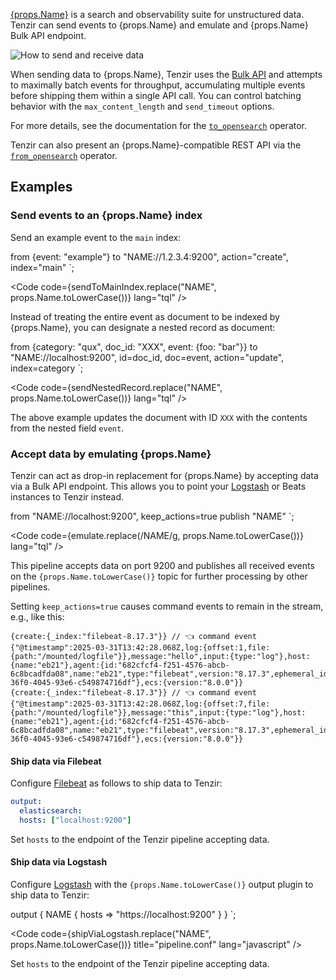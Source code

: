 
<a href={props.url}>{props.Name}</a> is a search and observability suite for
unstructured data. Tenzir can send events to {props.Name} and emulate and
{props.Name} Bulk API endpoint.

<Image src={props.image} alt="How to send and receive data"/>

When sending data to {props.Name}, Tenzir uses the <a
  href={props.bulkApiUrl}>Bulk API</a> and attempts to maximally batch events
for throughput, accumulating multiple events before shipping them within a
single API call. You can control batching behavior with the `max_content_length`
and `send_timeout` options.

For more details, see the documentation for the
[`to_opensearch`](../../tql2/operators/to_opensearch.md) operator.

Tenzir can also present an {props.Name}-compatible REST API via the
[`from_opensearch`](../../tql2/operators/from_opensearch.md) operator.

## Examples

### Send events to an {props.Name} index

Send an example event to the `main` index:


from {event: "example"}
to "NAME://1.2.3.4:9200", action="create", index="main"
`;

<Code
  code={sendToMainIndex.replace("NAME", props.Name.toLowerCase())}
  lang="tql"
/>

Instead of treating the entire event as document to be indexed by {props.Name},
you can designate a nested record as document:

from {category: "qux", doc_id: "XXX", event: {foo: "bar"}}
to "NAME://localhost:9200", id=doc_id, doc=event, action="update", index=category
`;

<Code
  code={sendNestedRecord.replace("NAME", props.Name.toLowerCase())}
  lang="tql"
/>

The above example updates the document with ID `XXX` with the contents from the
nested field `event`.

### Accept data by emulating {props.Name}

Tenzir can act as drop-in replacement for {props.Name} by accepting data via a
Bulk API endpoint. This allows you to point your <a
href={props.logstashUrl}>Logstash</a> or Beats instances to Tenzir instead.

from "NAME://localhost:9200", keep_actions=true
publish "NAME"
`;

<Code
  code={emulate.replace(/NAME/g, props.Name.toLowerCase())}
  lang="tql"
/>

This pipeline accepts data on port 9200 and publishes all received events on the
<code>{props.Name.toLowerCase()}</code> topic for further processing by other
pipelines.

Setting `keep_actions=true` causes command events to remain in the stream, e.g.,
like this:

```tql
{create:{_index:"filebeat-8.17.3"}} // 👈 command event
{"@timestamp":2025-03-31T13:42:28.068Z,log:{offset:1,file:{path:"/mounted/logfile"}},message:"hello",input:{type:"log"},host:{name:"eb21"},agent:{id:"682cfcf4-f251-4576-abcb-6c8bcadfda08",name:"eb21",type:"filebeat",version:"8.17.3",ephemeral_id:"17f74f6e-36f0-4045-93e6-c549874716df"},ecs:{version:"8.0.0"}}
{create:{_index:"filebeat-8.17.3"}} // 👈 command event
{"@timestamp":2025-03-31T13:42:28.068Z,log:{offset:7,file:{path:"/mounted/logfile"}},message:"this",input:{type:"log"},host:{name:"eb21"},agent:{id:"682cfcf4-f251-4576-abcb-6c8bcadfda08",name:"eb21",type:"filebeat",version:"8.17.3",ephemeral_id:"17f74f6e-36f0-4045-93e6-c549874716df"},ecs:{version:"8.0.0"}}
```

#### Ship data via Filebeat

Configure [Filebeat](https://www.elastic.co/beats/filebeat) as follows to ship
data to Tenzir:

```yaml title="filebeat.yml"
output:
  elasticsearch:
  hosts: ["localhost:9200"]
```

Set `hosts` to the endpoint of the Tenzir pipeline accepting data.

#### Ship data via Logstash

Configure <a href={props.logstashConfigUrl}>Logstash</a> with the
<code>{props.Name.toLowerCase()}</code> output plugin to ship data to Tenzir:

output {
  NAME {
    hosts => "https://localhost:9200"
  }
}
`;

<Code
  code={shipViaLogstash.replace("NAME", props.Name.toLowerCase())}
  title="pipeline.conf"
  lang="javascript"
/>

Set `hosts` to the endpoint of the Tenzir pipeline accepting data.
